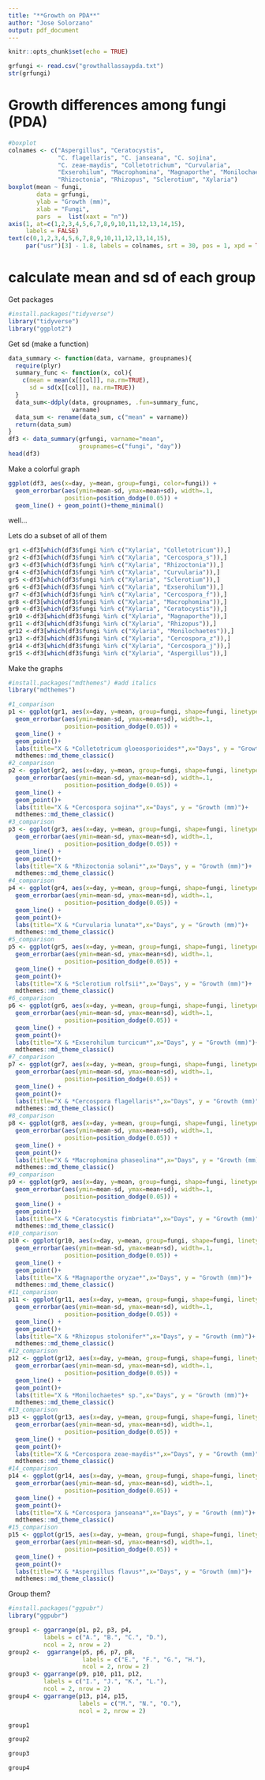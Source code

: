 ```yaml
---
title: "**Growth on PDA**"
author: "Jose Solorzano"
output: pdf_document
---
```


```r
knitr::opts_chunk$set(echo = TRUE)
```

```r
grfungi <- read.csv("growthallassaypda.txt")
str(grfungi)
```
\newpage
# Growth differences among fungi (PDA)
```r

#boxplot
colnames <- c("Aspergillus", "Ceratocystis", 
              "C. flagellaris", "C. janseana", "C. sojina",
              "C. zeae-maydis", "Colletotrichum", "Curvularia",
              "Exserohilum", "Macrophomina", "Magnaporthe", "Monilochaetes",
              "Rhizoctonia", "Rhizopus", "Sclerotium", "Xylaria")
boxplot(mean ~ fungi, 
        data = grfungi,
        ylab = "Growth (mm)",
        xlab = "Fungi",
        pars  =  list(xaxt = "n"))
axis(1, at=c(1,2,3,4,5,6,7,8,9,10,11,12,13,14,15), 
     labels = FALSE)
text(c(0,1,2,3,4,5,6,7,8,9,10,11,12,13,14,15), 
     par("usr")[3] - 1.8, labels = colnames, srt = 30, pos = 1, xpd = TRUE,  adj = 0.965,)
```
\newpage
# calculate mean and sd of each group

Get packages 
```r
#install.packages("tidyverse")
library("tidyverse")
library("ggplot2")
```
Get sd (make a function)
```r
data_summary <- function(data, varname, groupnames){
  require(plyr)
  summary_func <- function(x, col){
    c(mean = mean(x[[col]], na.rm=TRUE),
      sd = sd(x[[col]], na.rm=TRUE))
  }
  data_sum<-ddply(data, groupnames, .fun=summary_func,
                  varname)
  data_sum <- rename(data_sum, c("mean" = varname))
  return(data_sum)
}
df3 <- data_summary(grfungi, varname="mean", 
                    groupnames=c("fungi", "day"))
head(df3)
```
\newpage
Make a colorful graph
```r
ggplot(df3, aes(x=day, y=mean, group=fungi, color=fungi)) + 
  geom_errorbar(aes(ymin=mean-sd, ymax=mean+sd), width=.1, 
                position=position_dodge(0.05)) +
  geom_line() + geom_point()+theme_minimal()
```
well...
\newpage

Lets do a subset of all of them
```r
gr1 <-df3[which(df3$fungi %in% c("Xylaria", "Colletotricum")),]
gr2 <-df3[which(df3$fungi %in% c("Xylaria", "Cercospora_s")),]
gr3 <-df3[which(df3$fungi %in% c("Xylaria", "Rhizoctonia")),]
gr4 <-df3[which(df3$fungi %in% c("Xylaria", "Curvularia")),]
gr5 <-df3[which(df3$fungi %in% c("Xylaria", "Sclerotium")),]
gr6 <-df3[which(df3$fungi %in% c("Xylaria", "Exserohilum")),]
gr7 <-df3[which(df3$fungi %in% c("Xylaria", "Cercospora_f")),]
gr8 <-df3[which(df3$fungi %in% c("Xylaria", "Macrophomina")),]
gr9 <-df3[which(df3$fungi %in% c("Xylaria", "Ceratocystis")),]
gr10 <-df3[which(df3$fungi %in% c("Xylaria", "Magnaporthe")),]
gr11 <-df3[which(df3$fungi %in% c("Xylaria", "Rhizopus")),]
gr12 <-df3[which(df3$fungi %in% c("Xylaria", "Monilochaetes")),]
gr13 <-df3[which(df3$fungi %in% c("Xylaria", "Cercospora_z")),]
gr14 <-df3[which(df3$fungi %in% c("Xylaria", "Cercospora_j")),]
gr15 <-df3[which(df3$fungi %in% c("Xylaria", "Aspergillus")),]
```


Make the graphs
```r
#install.packages("mdthemes") #add italics
library("mdthemes")
```

```r
#1_comparison
p1 <- ggplot(gr1, aes(x=day, y=mean, group=fungi, shape=fungi, linetype=fungi)) + 
  geom_errorbar(aes(ymin=mean-sd, ymax=mean+sd), width=.1, 
                position=position_dodge(0.05)) +
  geom_line() +
  geom_point()+
  labs(title="X & *Colletotricum gloeosporioides*",x="Days", y = "Growth (mm)")+
  mdthemes::md_theme_classic()
#2_comparison
p2 <- ggplot(gr2, aes(x=day, y=mean, group=fungi, shape=fungi, linetype=fungi)) + 
  geom_errorbar(aes(ymin=mean-sd, ymax=mean+sd), width=.1, 
                position=position_dodge(0.05)) +
  geom_line() +
  geom_point()+
  labs(title="X & *Cercospora sojina*",x="Days", y = "Growth (mm)")+
  mdthemes::md_theme_classic()
#3_comparison
p3 <- ggplot(gr3, aes(x=day, y=mean, group=fungi, shape=fungi, linetype=fungi)) + 
  geom_errorbar(aes(ymin=mean-sd, ymax=mean+sd), width=.1, 
                position=position_dodge(0.05)) +
  geom_line() +
  geom_point()+
  labs(title="X & *Rhizoctonia solani*",x="Days", y = "Growth (mm)")+
  mdthemes::md_theme_classic()
#4_comparison
p4 <- ggplot(gr4, aes(x=day, y=mean, group=fungi, shape=fungi, linetype=fungi)) + 
  geom_errorbar(aes(ymin=mean-sd, ymax=mean+sd), width=.1, 
                position=position_dodge(0.05)) +
  geom_line() +
  geom_point()+
  labs(title="X & *Curvularia lunata*",x="Days", y = "Growth (mm)")+
  mdthemes::md_theme_classic()
#5_comparison
p5 <- ggplot(gr5, aes(x=day, y=mean, group=fungi, shape=fungi, linetype=fungi)) + 
  geom_errorbar(aes(ymin=mean-sd, ymax=mean+sd), width=.1, 
                position=position_dodge(0.05)) +
  geom_line() +
  geom_point()+
  labs(title="X & *Sclerotium rolfsii*",x="Days", y = "Growth (mm)")+
  mdthemes::md_theme_classic()
#6_comparison
p6 <- ggplot(gr6, aes(x=day, y=mean, group=fungi, shape=fungi, linetype=fungi)) + 
  geom_errorbar(aes(ymin=mean-sd, ymax=mean+sd), width=.1, 
                position=position_dodge(0.05)) +
  geom_line() +
  geom_point()+
  labs(title="X & *Exserohilum turcicum*",x="Days", y = "Growth (mm)")+
  mdthemes::md_theme_classic()
#7_comparison
p7 <- ggplot(gr7, aes(x=day, y=mean, group=fungi, shape=fungi, linetype=fungi)) + 
  geom_errorbar(aes(ymin=mean-sd, ymax=mean+sd), width=.1, 
                position=position_dodge(0.05)) +
  geom_line() +
  geom_point()+
  labs(title="X & *Cercospora flagellaris*",x="Days", y = "Growth (mm)")+
  mdthemes::md_theme_classic()
#8_comparison
p8 <- ggplot(gr8, aes(x=day, y=mean, group=fungi, shape=fungi, linetype=fungi)) + 
  geom_errorbar(aes(ymin=mean-sd, ymax=mean+sd), width=.1, 
                position=position_dodge(0.05)) +
  geom_line() +
  geom_point()+
  labs(title="X & *Macrophomina phaseolina*",x="Days", y = "Growth (mm)")+
  mdthemes::md_theme_classic()
#9_comparison
p9 <- ggplot(gr9, aes(x=day, y=mean, group=fungi, shape=fungi, linetype=fungi)) + 
  geom_errorbar(aes(ymin=mean-sd, ymax=mean+sd), width=.1, 
                position=position_dodge(0.05)) +
  geom_line() +
  geom_point()+
  labs(title="X & *Ceratocystis fimbriata*",x="Days", y = "Growth (mm)")+
  mdthemes::md_theme_classic()
#10_comparison
p10 <- ggplot(gr10, aes(x=day, y=mean, group=fungi, shape=fungi, linetype=fungi)) + 
  geom_errorbar(aes(ymin=mean-sd, ymax=mean+sd), width=.1, 
                position=position_dodge(0.05)) +
  geom_line() +
  geom_point()+
  labs(title="X & *Magnaporthe oryzae*",x="Days", y = "Growth (mm)")+
  mdthemes::md_theme_classic()
#11_comparison
p11 <- ggplot(gr11, aes(x=day, y=mean, group=fungi, shape=fungi, linetype=fungi)) + 
  geom_errorbar(aes(ymin=mean-sd, ymax=mean+sd), width=.1, 
                position=position_dodge(0.05)) +
  geom_line() +
  geom_point()+
  labs(title="X & *Rhizopus stolonifer*",x="Days", y = "Growth (mm)")+
  mdthemes::md_theme_classic()
#12_comparison
p12 <- ggplot(gr12, aes(x=day, y=mean, group=fungi, shape=fungi, linetype=fungi)) + 
  geom_errorbar(aes(ymin=mean-sd, ymax=mean+sd), width=.1, 
                position=position_dodge(0.05)) +
  geom_line() +
  geom_point()+
  labs(title="X & *Monilochaetes* sp.",x="Days", y = "Growth (mm)")+
  mdthemes::md_theme_classic()
#13_comparison
p13 <- ggplot(gr13, aes(x=day, y=mean, group=fungi, shape=fungi, linetype=fungi)) + 
  geom_errorbar(aes(ymin=mean-sd, ymax=mean+sd), width=.1, 
                position=position_dodge(0.05)) +
  geom_line() +
  geom_point()+
  labs(title="X & *Cercospora zeae-maydis*",x="Days", y = "Growth (mm)")+
  mdthemes::md_theme_classic()
#14_comparison
p14 <- ggplot(gr14, aes(x=day, y=mean, group=fungi, shape=fungi, linetype=fungi)) + 
  geom_errorbar(aes(ymin=mean-sd, ymax=mean+sd), width=.1, 
                position=position_dodge(0.05)) +
  geom_line() +
  geom_point()+
  labs(title="X & *Cercospora janseana*",x="Days", y = "Growth (mm)")+
  mdthemes::md_theme_classic()
#15_comparison
p15 <- ggplot(gr15, aes(x=day, y=mean, group=fungi, shape=fungi, linetype=fungi)) + 
  geom_errorbar(aes(ymin=mean-sd, ymax=mean+sd), width=.1, 
                position=position_dodge(0.05)) +
  geom_line() +
  geom_point()+
  labs(title="X & *Aspergillus flavus*",x="Days", y = "Growth (mm)")+
  mdthemes::md_theme_classic()
```
\newpage

Group them?
```r
#install.packages("ggpubr")
library("ggpubr")
```

```r
group1 <- ggarrange(p1, p2, p3, p4, 
          labels = c("A.", "B.", "C.", "D."),
          ncol = 2, nrow = 2)
group2 <-  ggarrange(p5, p6, p7, p8, 
                     labels = c("E.", "F.", "G.", "H."),
                     ncol = 2, nrow = 2)
group3 <- ggarrange(p9, p10, p11, p12, 
          labels = c("I.", "J.", "K.", "L."),
          ncol = 2, nrow = 2)
group4 <- ggarrange(p13, p14, p15, 
                    labels = c("M.", "N.", "O."),
                    ncol = 2, nrow = 2)
```
\newpage
```r
group1
```
\newpage
```r
group2
```
\newpage
```r
group3
```
\newpage
```r
group4
```